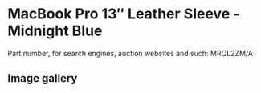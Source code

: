 # MacBook Pro 13″ Leather Sleeve - Midnight Blue

Part number, for search engines, auction websites and such: MRQL2ZM/A

## Image gallery

<div style={{ width: "768px" }}>
  <GalleryComponent
    images={[
      {
        original: "/everysource/MRQL2",
        thumbnail: "/everypreview/MRQL2",
      },
      {
        original: "/everysource/MRQL2_AV1",
        thumbnail: "/everypreview/MRQL2_AV1",
      },
      {
        original: "/everysource/MRQL2_AV2_GOLD",
        thumbnail: "/everypreview/MRQL2_AV2_GOLD",
      },
      {
        original: "/everysource/MRQL2_AV2_SILVER",
        thumbnail: "/everypreview/MRQL2_AV2_SILVER",
      },
      {
        original: "/everysource/MRQL2_AV2_SPACE_GRAY",
        thumbnail: "/everypreview/MRQL2_AV2_SPACE_GRAY",
      }
    ]}
  />
</div>